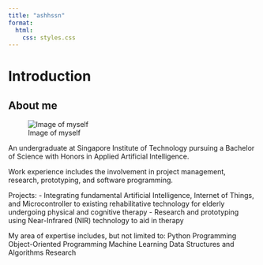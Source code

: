 ```yaml
---
title: "ashhssn"
format:
  html:
    css: styles.css
---
```




# Introduction

## About me

![Image of myself](imgs/profile.jpg)

An undergraduate at Singapore Institute of Technology pursuing a Bachelor of Science with Honors in Applied Artificial Intelligence. 

Work experience includes the involvement in project management, research, prototyping, and software programming. 

Projects:
- Integrating fundamental Artificial Intelligence, Internet of Things, and Microcontroller to existing rehabilitative technology for elderly undergoing physical and cognitive therapy 
- Research and prototyping using Near-Infrared (NIR) technology to aid in therapy

My area of expertise includes, but not limited to:
Python Programming
Object-Oriented Programming
Machine Learning
Data Structures and Algorithms
Research
